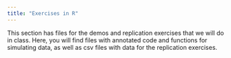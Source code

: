 ```yaml
---
title: "Exercises in R"
---
```


This section has files for the demos and replication exercises that we will do in class. Here, you will find files with annotated code and functions for simulating data, as well as csv files with data for the replication exercises.
